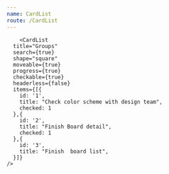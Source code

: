 ```yaml
---
name: CardList
route: /CardList
---
```



<Playground>
    <CardList 
      title="Groups"
      search={true}
      shape="square"
      moveable={true}
      progress={true}
      checkable={true}
      headerless={true}
      items={[{
        id: '1',
        avatar: {
          src: "https://www.gravatar.com/avatar/205e460b479e2e5b48aec07710c08d50",
          name: "Joe Who"
        },
        title: "Engineer",
        subTitle: "How do you do",
        status: "online",
        checked: 1
      },{
        id: '2',
        avatar: {
          src: "https://www.gravatar.com/avatar/205e460b479e2e5b48aec07710c08d50",
          name: "Joe Smith"
        },
        title: "Engineer",
        subTitle: "How do you do",
        status: "inactive",
        checked: 1
      },{
        id: '3',
        avatar: {
          src: "https://www.gravatar.com/avatar/205e460b479e2e5b48aec07710c08d50",
          name: "C Rue"
        },
        title: "Engineer",
        subTitle: "How do you do",
        status: "busy"
      }]}
    />

        <CardList 
      title="Groups"
      search={true}
      shape="square"
      moveable={true}
      progress={true}
      checkable={true}
      headerless={false}
      items={[{
        id: '1',
        title: "Check color scheme with design team",
        checked: 1
      },{
        id: '2',
        title: "Finish Board detail",
        checked: 1
      },{
        id: '3',
        title: "Finish  board list",
      }]}
    />
</Playground>